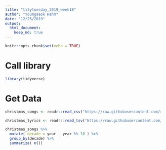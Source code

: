 ```yaml
---
title: "titytuesday_2019_week18"
author: "Youngseok Hahm"
date: "12/25/2019"
output: 
  html_document:
    keep_md: true
---
```


```r
knitr::opts_chunk$set(echo = TRUE)
```

# Call library
```r
library(tidyverse)
```

# Get Data 
```r
christmas_songs <- readr::read_csv("https://raw.githubusercontent.com/rfordatascience/tidytuesday/master/data/2019/2019-12-24/christmas_songs.csv")

christmas_lyrics <- readr::read_tsv("https://raw.githubusercontent.com/rfordatascience/tidytuesday/master/data/2019/2019-12-24/christmas_lyrics.tsv")
```


```r

christmas_songs %>%
  mutate( decade = year - year %% 10 ) %>%
  group_by(decade) %>%
  summarize( n())
  


```

